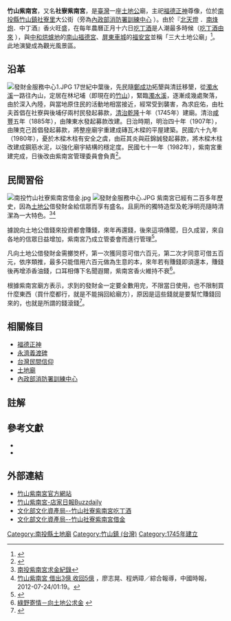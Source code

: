 {{coord|23|48|58|N|120|43|20|E|type:landmark|display=title}}
{{東亞廟宇
| name = 竹山紫南宮
| img = File:Zhushan Zinangong.JPG
| img_capt = {{ROC}}[[南投縣|南投縣]][[竹山鎮_(台灣)|竹山鎮]]竹山紫南宮廟貌
| image_width = 250px
| location = {{ROC-TW}}[[南投縣|南投縣]][[竹山鎮_(台灣)|竹山鎮]][[社寮里_(竹山鎮)|社寮里]]大公街40號
| god = [[福德正神|福德正神]]
| type =
| struct =
| open_year = {{QING}}[[乾隆|乾隆]]十年（1745年）
| cere_date = 農曆二月初二[[做牙|做牙]]
}}

'''竹山紫南宮'''，又名'''社寮紫南宮'''，是[[臺灣|臺灣]]一座[[土地公|土地公]]廟，主祀[[福德正神|福德正神]]尊像，位於[[南投縣|南投縣]][[竹山鎮_(台灣)|竹山鎮]][[社寮里_(竹山鎮)|社寮里]]大公街（旁為[http://tc.nfa.gov.tw/home.aspx 內政部消防署訓練中心] {{Wayback|url=http://tc.nfa.gov.tw/home.aspx |date=20210415123705 }}）。由於『[[平溪天燈節|北天燈]] ．[[鹽水蜂炮|南烽炮]]．中丁酒』香火旺盛，在每年農曆正月十六日[[麻油雞|吃丁酒]]是人潮最多時候（[http://www.xn--6kry7q182a.tw/about/about06.htm 吃丁酒由來] {{Wayback|url=http://www.xn--6kry7q182a.tw/about/about06.htm |date=20200627021742 }}），與[[中和區|中和]][[烘爐塞山|烘爐地]]的[[烘爐地南山福德宮|南山福德宮]]、[[屏東縣|屏東]][[車城鄉_(臺灣)|車城]]的[[車城福安宮|福安宮]]並稱「三大土地公廟」<ref>{{cite web|url=http://news.chinatimes.com/Chinatimes/Philology/Philology-artnews/0,3409,112010081000134+110513+20100810+news,00.html|title=田頭田尾土地公 無所不在的守護|author=陳可文、吳江泉、高有智|publisher=中時電子報|accessdate=2013-02-23|language=zh-tw|date=2010-08-10}}{{dead link|date=2018年4月 |bot=InternetArchiveBot |fix-attempted=yes }}</ref>。此地演變成為觀光風景區。

==沿革==
[[File:發財金服務中心1.JPG|thumb]]
17世紀中葉後，先民隨[[鄭成功|鄭成功]]拓墾與清廷移墾，從[[濁水溪|濁水溪]]一路往內山，定居在林圮埔（即現在的[[竹山鎮_(台灣)|竹山]]），緊臨[[濁水溪|濁水溪]]，逐漸成幾處聚落，由於深入內陸，與當地原住民的活動地相當接近，經常受到襲害，為求庇佑，由杜夫首倡在社寮與後埔仔兩村民發起募款，[[台灣清朝統治時期|清治]][[乾隆|乾隆]]十年（1745年）建廟。清治[[咸豐|咸豐]]五年（1885年），由陳東水發起募款改建。日治時期，明治四十年（1907年），由陳克己首倡發起募款，將整座廟宇重建成磚瓦木樑的平屋建築。民國六十九年（1980年），憂於木樑木柱有安全之虞，由莊其炎與莊錦誠發起募款，將木樑木柱改建成鋼筋水泥，以強化廟宇結構的穩定度。民國七十一年（1982年），紫南宮重建完成，日後改由紫南宮管理委員會負責<ref>{{cite web|url=http://www.landgod.org.tw/index.asp?set=imglist&catalog=2|title=紫南宮源由|publisher=紫南宮|accessdate=2011-01-19|language=zh-tw|date=}}</ref>。

==民間習俗==
[[File:南投竹山社寮紫南宮借金.jpg|thumb]]
[[File:發財金服務中心.JPG|thumb]]
紫南宮已經有二百多年歷史，因為[[土地公|土地公]]借發財金給信眾而享有盛名。且廁所的獨特造型及乾淨明亮隨時清潔為一大特色。<ref>[http://www.wretch.cc/blog/danny6419/501967 南投紫南宮求金紀錄]</ref><ref>[http://news.chinatimes.com/focus/501011593/112012072400141.html 竹山紫南宮 借出3億 收回5億] {{webarchive|url=https://web.archive.org/web/20120726180723/http://news.chinatimes.com/focus/501011593/112012072400141.html |date=2012-07-26 }}，廖志晃、程炳璋／綜合報導，中國時報，2012-07-24/01:19。</ref>

據說向土地公借錢來投資都會賺錢，來年再還錢，後來這項傳聞，日久成習，來自各地的信眾日益增加，紫南宮乃成立管委會而進行管理<ref>{{Cite web |url=http://travel.nantou.com.tw/index_m.php?ptype=ieb_c&L1_id=15&L3_id=12000&town_name=jhushan |title=美美旅遊網－紫南宮 |access-date=2011-01-28 |archive-url=https://web.archive.org/web/20050908161101/http://travel.nantou.com.tw/index_m.php?ptype=ieb_c&L1_id=15&L3_id=12000&town_name=jhushan |archive-date=2005-09-08 |dead-url=yes }}</ref>。

凡向土地公借發財金需擲筊杯，第一次獲同意可借六百元，第二次才同意可借五百元，依序類推，最多只能借用六百元做為生意的本，來年若有賺錢即須還本，賺錢後再增添香油錢，口耳相傳下名聞遐爾，紫南宮香火維持不衰<ref>[http://homepage11.seed.net.tw/web@1/antony2001tw/p167/p167.htm 綠野寄情－向土地公求金] {{webarchive|url=https://web.archive.org/web/20100911091623/http://homepage11.seed.net.tw/web@1/antony2001tw/p167/p167.htm |date=2010-09-11 }}</ref>。

根據紫南宮廟方表示，求到的發財金一定要全數用完，不限當日使用，也不限制買什麼東西（買什麼都行，就是不能捐回給廟方），原因是這些錢就是要幫忙賺錢回來的，也就是所謂的錢滾錢<ref>{{Cite web |url=http://www.ttvs.cy.edu.tw/kcc/9412ch/t1.htm |title=郭長成老師的作品 |access-date=2011-01-28 |archive-date=2019-02-06 |archive-url=https://web.archive.org/web/20190206043913/http://www.ttvs.cy.edu.tw/kcc/9412ch/t1.htm |dead-url=no }}</ref>。

==相關條目==
*[[福德正神|福德正神]]
*[[永濟義渡碑|永濟義渡碑]]
*[[台灣民間信仰|台灣民間信仰]]
*[[土地廟|土地廟]]
*[[內政部消防署訓練中心|內政部消防署訓練中心]]

==註解==
{{reflist|2}}

==參考文獻==
{{refbegin}}
*{{cite web|url=http://village.nantou.gov.tw/chushang/tour/index-1.asp?m=13&m1=7&m2=21&id=13|title=觀光景點 紫南宮|publisher=竹山鎮公所|accessdate=2011-01-19|language=zh-tw|date=}}{{dead link|date=2018年4月 |bot=InternetArchiveBot |fix-attempted=yes }}
*{{cite web|url=http://libserver2.nhu.edu.tw/ETD-db/ETD-search/getfile?URN=etd-0630105-161216&filename=etd-0630105-161216.pdf|title=《草根型非營利組織策略聯盟之研究－以社寮文教基金會為例》|work=碩士論文|author=許文欽|publisher=南華大學非營利事業管理研究所|accessdate=2011-01-19|language=zh-tw|year=2005}}{{Dead link|date=2019年11月 |bot=InternetArchiveBot |fix-attempted=yes }}
{{refend}}


==外部連結==
{{commons category|Zi Nan Temple}}
*[http://www.紫南宮.tw/ 竹山紫南宮官方網站] {{Wayback|url=http://www.xn--6kry7q182a.tw/ |date=20210428013922 }}
*[https://buzzdaily.tw/store/%E7%AB%B9%E5%B1%B1%E7%B4%AB%E5%8D%97%E5%AE%AE.html 竹山紫南宮-店家日報Buzzdaily] {{Wayback|url=https://buzzdaily.tw/store/%E7%AB%B9%E5%B1%B1%E7%B4%AB%E5%8D%97%E5%AE%AE.html |date=20200612072843 }}
*[https://nchdb.boch.gov.tw/assets/advanceSearch/folklore/20090902000002 文化部文化資產局--竹山社寮紫南宮吃丁酒] {{Wayback|url=https://nchdb.boch.gov.tw/assets/advanceSearch/folklore/20090902000002 |date=20200101204947 }}
*[https://nchdb.boch.gov.tw/assets/overview/folklore/20090423000007 文化部文化資產局--竹山社寮紫南宮借金] {{Wayback|url=https://nchdb.boch.gov.tw/assets/overview/folklore/20090423000007 |date=20190511123041 }}
{{臺灣宗教百景}}

[[Category:南投縣土地廟|Category:南投縣土地廟]]
[[Category:竹山鎮_(台灣)|Category:竹山鎮 (台灣)]]
[[Category:1745年建立|Category:1745年建立]]